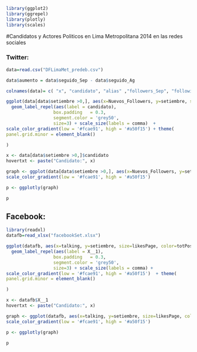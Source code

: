 ```r
library(ggplot2)
library(ggrepel)
library(plotly)
library(scales)
```

#Candidatos y Actores Politicos en Lima Metropolitana 2014 en las redes sociales

### Twitter: 

```r
data=read.csv("DFLimaMet_predeb.csv")
```

```r
data$aumento = data$seguido_Sep - data$seguido_Ag
```


```r
colnames(data)= c( "x", "candidato", "alias" ,"followers_Sep", "following_Sep", "antiguedad",  "meses", "setiembre", "followers_Ag", "following_Ag", "Nuevos_Followers")
```

```r
ggplot(data[data$setiembre >0,], aes(x=Nuevos_Followers, y=setiembre, size=following_Sep, color=antiguedad)) + geom_point() + ggtitle("Utilizan twitter los candidatos con mayor intencion de voto en Lima?") + ylab("% Intencion de voto") + xlab("Nuevos Followers") + 
  geom_label_repel(aes(label = candidato),
                  box.padding   = 0.3,
                  segment.color = 'grey50',
                  size=3) + scale_size(labels = comma)  + 
scale_color_gradient(low = '#fcae91', high = '#a50f15') + theme(
panel.grid.minor = element_blank() 

)

```

```r

x <- data[data$setiembre >0,]$candidato
hovertxt <- paste("Candidato:", x)

graph <- ggplot(data[data$setiembre >0,], aes(x=Nuevos_Followers, y=setiembre, size=following_Sep, color=antiguedad,text = hovertxt))+ geom_point() + ggtitle("Utilizan twitter los candidatos con mayor intencion de voto en Lima?") + ylab("% Intencion de voto") + xlab("Nuevos Followers") + 
scale_color_gradient(low = '#fcae91', high = '#a50f15')

p <- ggplotly(graph)

p
```

## Facebook:

```r
library(readxl)
datafb=read_xlsx("facebookSet.xlsx")
```


```r
ggplot(datafb, aes(x=talking, y=setiembre, size=likesPage, color=totPost)) + geom_point() + ggtitle("Utilizan facebook los candidatos con mayor intencion de voto en Lima?") + ylab("% voto") + xlab("@Talking") + 
  geom_label_repel(aes(label = X__1),
                  box.padding   = 0.3,
                  segment.color = 'grey50',
                  size=3) + scale_size(labels = comma) + 
scale_color_gradient(low = '#fcae91', high = '#a50f15')  + theme(
panel.grid.minor = element_blank() 

)

```

```r

x <- datafb$X__1
hovertxt <- paste("Candidato:", x)

graph <- ggplot(datafb, aes(x=talking, y=setiembre, size=likesPage, color=totPost,text = hovertxt))+ geom_point() + ggtitle("Utilizan facebook los candidatos con mayor intencion de voto en Lima?") + ylab("% Intencion de voto") + xlab("@Talking") + 
scale_color_gradient(low = '#fcae91', high = '#a50f15') 

p <- ggplotly(graph)

p
```





